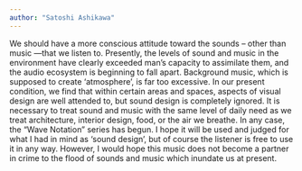 ```yaml
---
author: "Satoshi Ashikawa"
---
```


We should have a more conscious attitude toward the sounds – other than music —that we listen to. Presently, the levels of sound and music in the environment have clearly exceeded man’s capacity to assimilate them, and the audio ecosystem is beginning to fall apart. Background music, which is supposed to create ‘atmosphere’, is far too excessive. In our present condition, we find that within certain areas and spaces, aspects of visual design are well attended to, but sound design is completely ignored. It is necessary to treat sound and music with the same level of daily need as we treat architecture, interior design, food, or the air we breathe. In any case, the “Wave Notation” series has begun. I hope it will be used and judged for what I had in mind as ‘sound design’, but of course the listener is free to use it in any way. However, I would hope this music does not become a partner in crime to the flood of sounds and music which inundate us at present.
